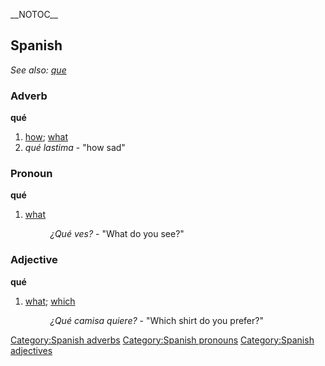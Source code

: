 __NOTOC__
== Spanish == 
''See also: [[que]]''
=== Adverb ===
'''qué'''
# [[how]]; [[what]]
# ''qué lastima'' - "how sad"
[[Category:Spanish adverbs]]

=== Pronoun ===
'''qué'''
# [[what]]
#: ''¿Qué ves?'' - "What do you see?"
[[Category:Spanish pronouns]]

=== Adjective ===
'''qué'''
# [[what]]; [[which]]
#: ''¿Qué camisa quiere?'' - "Which shirt do you prefer?"
[[Category:Spanish adjectives]]